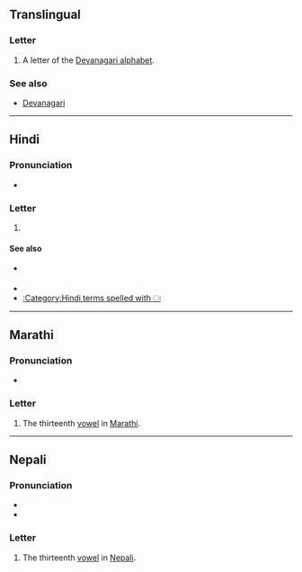 {{also|अँ|अ|अं|अ-}}
==Translingual==

===Letter===
{{mul-letter|sc=Deva}}

# A letter of the [[Devanagari alphabet]].

===See also===
* [[w:Devanagari|Devanagari]]

----

==Hindi==

===Pronunciation===
* {{hi-IPA}}

===Letter===
{{head|hi|letter}}

# {{lbl|hi|rare}} {{n-g|the thirteenth [[vowel]] in [[Hindi]]}}

====See also====
* {{sense|matra}} {{l|hi|ः|tr=-}}
* {{list:Devanagari script letters/hi}}
* [[:Category:Hindi terms spelled with ः]]

----

==Marathi==

===Pronunciation===
* {{IPA|mr|/əɦa/}}

===Letter===
{{head|mr|letter}}

# The thirteenth [[vowel]] in [[Marathi]].
----
==Nepali==

===Pronunciation===
* {{ne-IPA}}
* {{IPA|ne|/ʌɦʌ/}}

===Letter===
{{head|ne|letter}}

# The thirteenth [[vowel]] in [[Nepali]].